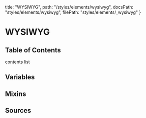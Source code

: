   title: "WYSIWYG",
  path: "/styles/elements/wysiwyg",
  docsPath: "styles/elements/wysiwyg",
  filePath: "styles/elements/_wysiwyg"
}


# WYSIWYG

## Table of Contents

contents list

## Variables

<PreviewVariablesDouble filePath={meta.filePath} viewCompiled={true} />

## Mixins

<PreviewMixins filePath={meta.filePath} />

## Sources

<PreviewSources
  title={meta.title}
  docsPath={meta.docsPath}
  scssPath={meta.filePath}
/>
